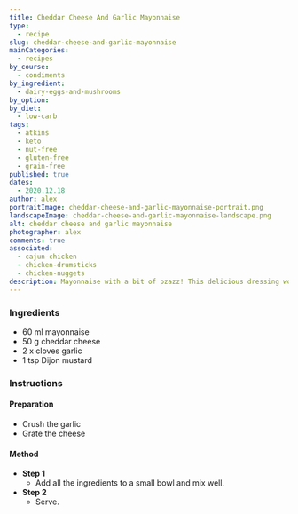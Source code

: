 ```yaml
---
title: Cheddar Cheese And Garlic Mayonnaise
type:
  - recipe
slug: cheddar-cheese-and-garlic-mayonnaise
mainCategories:
  - recipes
by_course:
  - condiments
by_ingredient:
  - dairy-eggs-and-mushrooms
by_option:
by_diet:
  - low-carb
tags:
  - atkins
  - keto
  - nut-free
  - gluten-free
  - grain-free
published: true
dates:
  - 2020.12.18
author: alex
portraitImage: cheddar-cheese-and-garlic-mayonnaise-portrait.png
landscapeImage: cheddar-cheese-and-garlic-mayonnaise-landscape.png
alt: cheddar cheese and garlic mayonnaise
photographer: alex
comments: true
associated:
  - cajun-chicken
  - chicken-drumsticks
  - chicken-nuggets
description: Mayonnaise with a bit of pzazz! This delicious dressing works great with chicken. Carl really liked it.
---
```


<Ingredients>

### Ingredients

- 60 ml mayonnaise
- 50 g cheddar cheese
- 2 x cloves garlic
- 1 tsp Dijon mustard

</Ingredients>

<Instructions>

### Instructions

#### Preparation

- Crush the garlic
- Grate the cheese

#### Method

- **Step 1**
  - Add all the ingredients to a small bowl and mix well.
- **Step 2**
  - Serve.

</Instructions>
